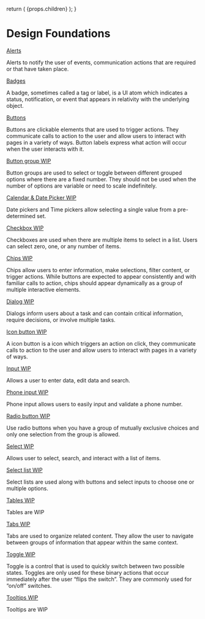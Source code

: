 
  return (
    <Layout
      title="Components"
      sideNav="design"
      editPageRoute="design/components.html.mdx"
    >
      {props.children}
    </Layout>
  );
}

# Design Foundations

[Alerts](/design/components/alerts)

Alerts to notify the user of events, communication actions that are required or that have taken place.

[Badges](/design/components/badges)

A badge, sometimes called a tag or label, is a UI atom which indicates a status, notification, or event that appears in relativity with the underlying object.

[Buttons](/design/components/buttons)

Buttons are clickable elements that are used to trigger actions. They communicate calls to action to the user and allow users to interact with pages in a variety of ways. Button labels express what action will occur when the user interacts with it.

[Button group WIP](/design/components/button-group)

Button groups are used to select or toggle between different grouped options where there are a fixed number. They should not be used when the number of options are variable or need to scale indefinitely.

[Calendar & Date Picker WIP](/design/components/calendar-date-picker)

Date pickers and Time pickers allow selecting a single value from a pre-determined set.

[Checkbox WIP](/design/components/checkbox)

Checkboxes are used when there are multiple items to select in a list. Users can select zero, one, or any number of items.

[Chips WIP](/design/components/chips)

Chips allow users to enter information, make selections, filter content, or trigger actions. While buttons are expected to appear consistently and with familiar calls to action, chips should appear dynamically as a group of multiple interactive elements.

[Dialog WIP](/design/components/dialog)

Dialogs inform users about a task and can contain critical information, require decisions, or involve multiple tasks.

[Icon button WIP](/design/components/icon-button)

A icon button is a icon which triggers an action on click, they communicate calls to action to the user and allow users to interact with pages in a variety of ways.

[Input WIP](/design/components/input)

Allows a user to enter data, edit data and search.

[Phone input WIP](/design/components/phone-input)

Phone input allows users to easily input and validate a phone number.

[Radio button WIP](/design/components/radio-button)

Use radio buttons when you have a group of mutually exclusive choices and only one selection from the group is allowed.

[Select WIP](/design/components/select)

Allows user to select, search, and interact with a list of items.

[Select list WIP](/design/components/select-list)

Select lists are used along with buttons and select inputs to choose one or multiple options.

[Tables WIP](/design/components/tables)

Tables are WIP

[Tabs WIP](/design/components/tabs)

Tabs are used to organize related content. They allow the user to navigate between groups of information that appear within the same context.

[Toggle WIP](/design/components/toggle)

Toggle is a control that is used to quickly switch between two possible states. Toggles are only used for these binary actions that occur immediately after the user “flips the switch”. They are commonly used for “on/off” switches.

[Tooltips WIP](/design/components/tooltips)

Tooltips are WIP
